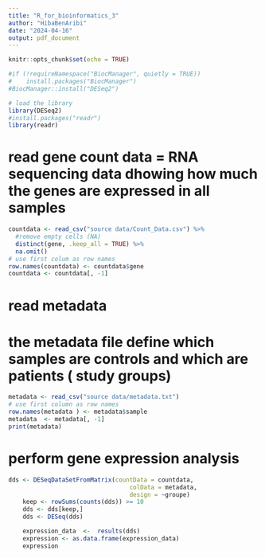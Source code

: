---
title: "R_for_bioinformatics_3"
author: "HibaBenAribi"
date: "2024-04-16"
output: pdf_document
---

```{r setup, include=FALSE}
knitr::opts_chunk$set(echo = TRUE)
```



```{r }
#if (!requireNamespace("BiocManager", quietly = TRUE))
#    install.packages("BiocManager")
#BiocManager::install("DESeq2")

# load the library
library(DESeq2)
#install.packages("readr")
library(readr)
```
# read gene count data = RNA sequencing data dhowing how much the genes are expressed in all samples
```{r }

countdata <- read_csv("source data/Count_Data.csv") %>%
  #remove empty cells (NA)
  distinct(gene, .keep_all = TRUE) %>%
  na.omit() 
# use first colum as row names
row.names(countdata) <- countdata$gene
countdata <- countdata[, -1]

```
# read metadata
# the metadata file define which samples are controls and which are patients ( study groups)

```{r }

metadata <- read_csv("source data/metadata.txt")
# use first column as row names
row.names(metadata ) <- metadata$sample
metadata  <- metadata[, -1]
print(metadata)
```

# perform gene expression analysis

```{r }
dds <- DESeqDataSetFromMatrix(countData = countdata,
                                  colData = metadata,
                                  design = ~groupe)
    keep <- rowSums(counts(dds)) >= 10
    dds <- dds[keep,]
    dds <- DESeq(dds)

```


```{r }
    expression_data  <-  results(dds)
    expression <- as.data.frame(expression_data)
    expression
```